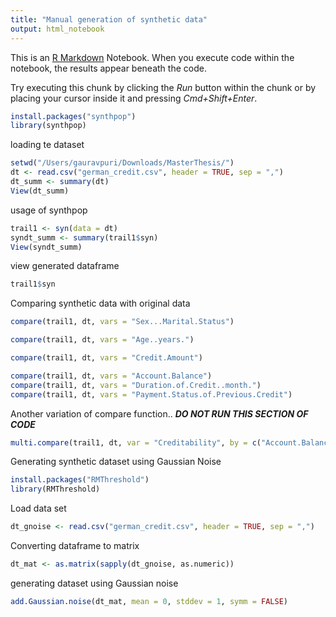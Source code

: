 ```yaml
---
title: "Manual generation of synthetic data"
output: html_notebook
---
```


This is an [R Markdown](http://rmarkdown.rstudio.com) Notebook. When you execute code within the notebook, the results appear beneath the code. 

Try executing this chunk by clicking the *Run* button within the chunk or by placing your cursor inside it and pressing *Cmd+Shift+Enter*. 

```r
install.packages("synthpop")
library(synthpop)
```

loading te dataset

```r
setwd("/Users/gauravpuri/Downloads/MasterThesis/")
dt <- read.csv("german_credit.csv", header = TRUE, sep = ",") 
dt_summ <- summary(dt)
View(dt_summ)
```

usage of synthpop

```r
trail1 <- syn(data = dt)
syndt_summ <- summary(trail1$syn)
View(syndt_summ)
```

view generated dataframe
```r
trail1$syn
```

Comparing synthetic data with original data

```r
compare(trail1, dt, vars = "Sex...Marital.Status")
```

```r
compare(trail1, dt, vars = "Age..years.")
```

```r
compare(trail1, dt, vars = "Credit.Amount")
```

```r
compare(trail1, dt, vars = "Account.Balance")
compare(trail1, dt, vars = "Duration.of.Credit..month.")
compare(trail1, dt, vars = "Payment.Status.of.Previous.Credit")
```


Another variation of compare function.. 
***DO NOT RUN THIS SECTION OF CODE***
```r
multi.compare(trail1, dt, var = "Creditability", by = c("Account.Balance", "Credit.Amount", "Sex...Marital.Status", "Age..years."), barplot.position = "dodge", cont.type = "hist", y.hist = "count", boxplot.point = TRUE)
```

Generating synthetic dataset using Gaussian Noise

```r
install.packages("RMThreshold")
library(RMThreshold)
```

Load data set 
```r
dt_gnoise <- read.csv("german_credit.csv", header = TRUE, sep = ",")
```

Converting dataframe to matrix

```r
dt_mat <- as.matrix(sapply(dt_gnoise, as.numeric))
```

generating dataset using Gaussian noise 

```r
add.Gaussian.noise(dt_mat, mean = 0, stddev = 1, symm = FALSE)
```

